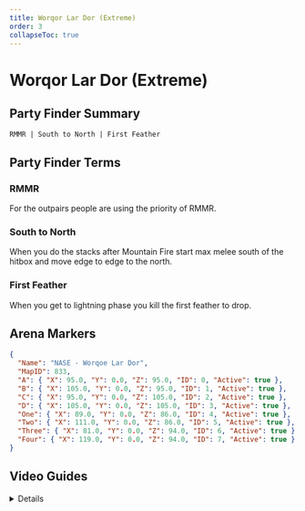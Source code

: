 ```yaml
---
title: Worqor Lar Dor (Extreme)
order: 3
collapseToc: true
---
```


# Worqor Lar Dor (Extreme)
<Banner src="/images/thumbnails/extreme/dt-ex1.avif" alt="Worqor Lar Dor (Extreme)"/>

## Party Finder Summary

```
RMMR | South to North | First Feather
```

## Party Finder Terms

### RMMR

For the outpairs people are using the priority of RMMR.

### South to North

When you do the stacks after Mountain Fire start max melee south of the hitbox and move edge to edge to the north.

### First Feather

When you get to lightning phase you kill the first feather to drop.

## Arena Markers

```json
{
  "Name": "NASE - Worqoe Lar Dor",
  "MapID": 833,
  "A": { "X": 95.0, "Y": 0.0, "Z": 95.0, "ID": 0, "Active": true },
  "B": { "X": 105.0, "Y": 0.0, "Z": 95.0, "ID": 1, "Active": true },
  "C": { "X": 95.0, "Y": 0.0, "Z": 105.0, "ID": 2, "Active": true },
  "D": { "X": 105.0, "Y": 0.0, "Z": 105.0, "ID": 3, "Active": true },
  "One": { "X": 89.0, "Y": 0.0, "Z": 86.0, "ID": 4, "Active": true },
  "Two": { "X": 111.0, "Y": 0.0, "Z": 86.0, "ID": 5, "Active": true },
  "Three": { "X": 81.0, "Y": 0.0, "Z": 94.0, "ID": 6, "Active": true },
  "Four": { "X": 119.0, "Y": 0.0, "Z": 94.0, "ID": 7, "Active": true }
}
```

## Video Guides

<Details title="EX1 Valigarmanda Guide | Worqor Lar Dor Extreme | Pickup Guide">
  <YouTube videoId="58214kCHdMI" />
</Details>
